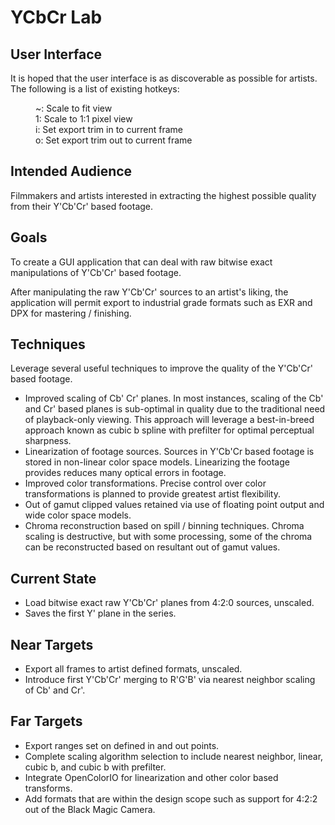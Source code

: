 = YCbCr Lab =

== User Interface ==
It is hoped that the user interface is as discoverable as possible for artists. The following is a list of existing hotkeys:

: ~:	Scale to fit view
: 1:	Scale to 1:1 pixel view
: i:	Set export trim in to current frame
: o:	Set export trim out to current frame

== Intended Audience ==
Filmmakers and artists interested in extracting the highest possible quality from their Y'Cb'Cr' based footage.

== Goals ==
To create a GUI application that can deal with raw bitwise exact manipulations of Y'Cb'Cr' based footage.

After manipulating the raw Y'Cb'Cr' sources to an artist's liking, the application will permit export to industrial grade formats such as EXR and DPX for mastering / finishing.

== Techniques ==
Leverage several useful techniques to improve the quality of the Y'Cb'Cr' based footage.

* Improved scaling of Cb' Cr' planes. In most instances, scaling of the Cb' and Cr' based planes is sub-optimal in quality due to the traditional need of playback-only viewing. This approach will leverage a best-in-breed approach known as cubic b spline with prefilter for optimal perceptual sharpness.
* Linearization of footage sources. Sources in Y'Cb'Cr based footage is stored in non-linear color space models. Linearizing the footage provides reduces many optical errors in footage.
* Improved color transformations. Precise control over color transformations is planned to provide greatest artist flexibility.
* Out of gamut clipped values retained via use of floating point output and wide color space models.
* Chroma reconstruction based on spill / binning techniques. Chroma scaling is destructive, but with some processing, some of the chroma can be reconstructed based on resultant out of gamut values.

== Current State ==
* Load bitwise exact raw Y'Cb'Cr' planes from 4:2:0 sources, unscaled.
* Saves the first Y' plane in the series.

== Near Targets ==
* Export all frames to artist defined formats, unscaled.
* Introduce first Y'Cb'Cr' merging to R'G'B' via nearest neighbor scaling of Cb' and Cr'.

== Far Targets ==
* Export ranges set on defined in and out points.
* Complete scaling algorithm selection to include nearest neighbor, linear, cubic b, and cubic b with prefilter.
* Integrate OpenColorIO for linearization and other color based transforms.
* Add formats that are within the design scope such as support for 4:2:2 out of the Black Magic Camera.
